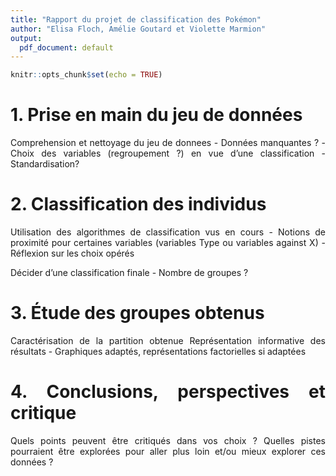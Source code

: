 ---
title: "Rapport du projet de classification des Pokémon"
author: "Elisa Floch, Amélie Goutard et Violette Marmion"
output:
  pdf_document: default
---
<style>body {text-align: justify}</style>

```{r setup, include=FALSE}
knitr::opts_chunk$set(echo = TRUE)

```

# 1. Prise en main du jeu de données
Comprehension et nettoyage du jeu de donnees 
- Données manquantes ?
- Choix des variables (regroupement ?) en vue d’une classification 
- Standardisation?

# 2. Classification des individus

Utilisation des algorithmes de classification vus en cours
- Notions de proximité pour certaines variables (variables Type ou variables against X)
- Réflexion sur les choix opérés  

Décider d’une classification finale 
- Nombre de groupes ?

# 3. Étude des groupes obtenus

Caractérisation de la partition obtenue 
Représentation informative des résultats
- Graphiques adaptés, représentations factorielles si adaptées

# 4. Conclusions, perspectives et critique

Quels points peuvent être critiqués dans vos choix ?
Quelles pistes pourraient être explorées pour aller plus loin et/ou mieux explorer ces données ?
```{r}
```